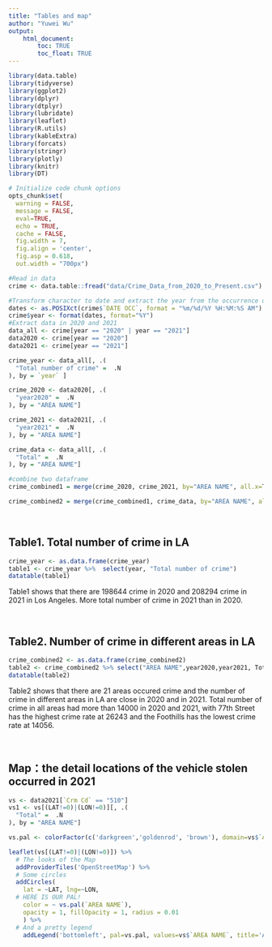 ```yaml
---
title: "Tables and map"
author: "Yuwei Wu"
output: 
    html_document:
        toc: TRUE
        toc_float: TRUE
---
```


```r
library(data.table)
library(tidyverse)
library(ggplot2)
library(dplyr)
library(dtplyr)
library(lubridate)
library(leaflet)
library(R.utils)
library(kableExtra)
library(forcats)
library(stringr)
library(plotly)
library(knitr)
library(DT)
```

```r
# Initialize code chunk options
opts_chunk$set(
  warning = FALSE,
  message = FALSE,
  eval=TRUE,
  echo = TRUE,
  cache = FALSE,
  fig.width = 7, 
  fig.align = 'center',
  fig.asp = 0.618,
  out.width = "700px")
```

```r
#Read in data
crime <- data.table::fread("data/Crime_Data_from_2020_to_Present.csv")
```

```r
#Transform character to date and extract the year from the occurrence date then add a new column named "year"
dates <- as.POSIXct(crime$`DATE OCC`, format = "%m/%d/%Y %H:%M:%S AM")
crime$year <- format(dates, format="%Y")
#Extract data in 2020 and 2021
data_all <- crime[year == "2020" | year == "2021"]
data2020 <- crime[year == "2020"]
data2021 <- crime[year == "2021"]

crime_year <- data_all[, .(
  "Total number of crime" =  .N
), by = `year` ]

crime_2020 <- data2020[, .(
  "year2020" =  .N
), by = "AREA NAME"]

crime_2021 <- data2021[, .(
  "year2021" =  .N
), by = "AREA NAME"]

crime_data <- data_all[, .(
  "Total" =  .N
), by = "AREA NAME"]

#combine two dataframe
crime_combined1 = merge(crime_2020, crime_2021, by="AREA NAME", all.x=T)

crime_combined2 = merge(crime_combined1, crime_data, by="AREA NAME", all.x=T)
```

<br>

## Table1. Total number of crime in LA
```r
crime_year <- as.data.frame(crime_year)
table1 <- crime_year %>%  select(year, "Total number of crime")
datatable(table1)
```

  Table1 shows that there are 198644 crime in 2020 and 208294 crime in 2021 in Los Angeles. More total number of crime in 2021 than in 2020.
  
<br>

## Table2. Number of crime in different areas in LA
```r
crime_combined2 <- as.data.frame(crime_combined2)
table2 <- crime_combined2 %>% select("AREA NAME",year2020,year2021, Total)
datatable(table2)
```

  Table2 shows that there are 21 areas occured crime and the number of crime in different areas in LA are close in 2020 and in 2021. Total number of crime in all areas had more than 14000 in 2020 and 2021, with 77th Street has the highest crime rate at 26243 and the Foothills has the lowest crime rate at 14056.

<br>  
  
## Map：the detail locations of the vehicle stolen occurred in 2021
```r
vs <- data2021[`Crm Cd` == "510"]
vs1 <- vs[(LAT!=0)|(LON!=0)][, .(
  "Total" =  .N
), by = "AREA NAME"]

vs.pal <- colorFactor(c('darkgreen','goldenrod', 'brown'), domain=vs$`AREA NAME`)

leaflet(vs[(LAT!=0)|(LON!=0)]) %>% 
  # The looks of the Map
  addProviderTiles('OpenStreetMap') %>% 
  # Some circles
  addCircles(
    lat = ~LAT, lng=~LON, 
  # HERE IS OUR PAL!
    color = ~ vs.pal(`AREA NAME`),
    opacity = 1, fillOpacity = 1, radius = 0.01
    ) %>%
  # And a pretty legend
    addLegend('bottomleft', pal=vs.pal, values=vs$`AREA NAME`, title='Area name', opacity=1)
```

